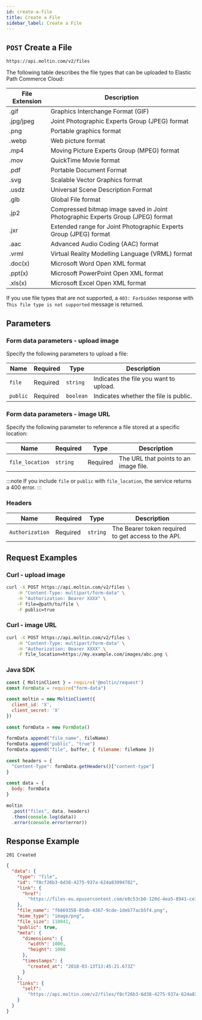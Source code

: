 ```yaml
---
id: create-a-file
title: Create a File
sidebar_label: Create a File
---
```


## `POST` Create a File

```http
https://api.moltin.com/v2/files
```

The following table describes the file types that can be uploaded to Elastic Path Commerce Cloud:

| File Extension | Description |
| --- | --- |
| .gif | Graphics Interchange Format (GIF) |
| .jpg/jpeg | Joint Photographic Experts Group (JPEG) format |
| .png | Portable graphics format |
| .webp | Web picture format |
| .mp4 | Moving Picture Experts Group (MPEG) format |
| .mov | QuickTime Movie format |
| .pdf | Portable Document Format |
| .svg | Scalable Vector Graphics format |
| .usdz | Universal Scene Description Format |
| .glb | Global File format |
| .jp2 |  Compressed bitmap image saved in Joint Photographic Experts Group (JPEG) format |
| .jxr |  Extended range for Joint Photographic Experts Group (JPEG) format |
| .aac |  Advanced Audio Coding (AAC) format |
| .vrml |  Virtual Reality Modelling Language (VRML) format |
| .doc(x) | Microsoft Word Open XML format |
| .ppt(x) | Microsoft PowerPoint Open XML format |
| .xls(x) | Microsoft Excel Open XML format |

If you use file types that are not supported, a `403: Forbidden` response with `This file type is not supported` message is returned.

## Parameters

### Form data parameters - upload image

 Specify the following parameters to upload a file:

| Name | Required | Type | Description |
| --- | --- | ---| ---|
| `file` | Required | `string` | Indicates the file you want to upload. |
| `public` | Required | `boolean` | Indicates whether the file is public. |

### Form data parameters - image URL

Specify the following parameter to reference a file stored at a specific location:

| Name | Required | Type | Description |
| --- | --- | --- | --- |
| `file_location` | `string` | Required | The URL that points to an image file. |

:::note
If you include `file` or `public` with `file_location`, the service returns a 400 error.
:::

### Headers

| Name | Required | Type | Description |
| --- | --- | --- | --- |
| `Authorization` | Required | `string` | The Bearer token required to get access to the API. |

## Request Examples

### Curl - upload image

```bash
curl -X POST https://api.moltin.com/v2/files \
    -H "Content-Type: multipart/form-data" \
    -H "Authorization: Bearer XXXX" \
    -F file=@path/to/file \
    -F public=true
```

### Curl - image URL

```bash
curl -X POST https://api.moltin.com/v2/files \
    -H "Content-Type: multipart/form-data" \
    -H "Authorization: Bearer XXXX" \
    -F file_location=https://my.example.com/images/abc.png \
```

### Java SDK

```javascript
const { MoltinClient } = require('@moltin/request')
const FormData = require("form-data")
​
const moltin = new MoltinClient({
  client_id: 'X',
  client_secret: 'X'
})
​
const formData = new FormData()
​
formData.append("file_name", fileName)
formData.append("public", "true")
formData.append("file", buffer, { filename: fileName })
​
const headers = {
  "Content-Type": formData.getHeaders()["content-type"]
}
​
const data = {
  body: formData
}
​
moltin
  .post("files", data, headers)
  .then(console.log(data))
  .error(console.error(error))
```

## Response Example

`201 Created`

```json
{
  "data": {
    "type": "file",
    "id": "f8cf26b3-6d38-4275-937a-624a83994702",
    "link": {
      "href":
        "https://files-eu.epusercontent.com/e8c53cb0-120d-4ea5-8941-ce74dec06038/f8cf26b3-6d38-4275-937a-624a83994702.png"
    },
    "file_name": "f6669358-85db-4367-9cde-1deb77acb5f4.png",
    "mime_type": "image/png",
    "file_size": 110041,
    "public": true,
    "meta": {
      "dimensions": {
        "width": 1000,
        "height": 1000
      },
      "timestamps": {
        "created_at": "2018-03-13T13:45:21.673Z"
      }
    },
    "links": {
      "self":
        "https://api.moltin.com/v2/files/f8cf26b3-6d38-4275-937a-624a83994702"
    }
  }
}
```
